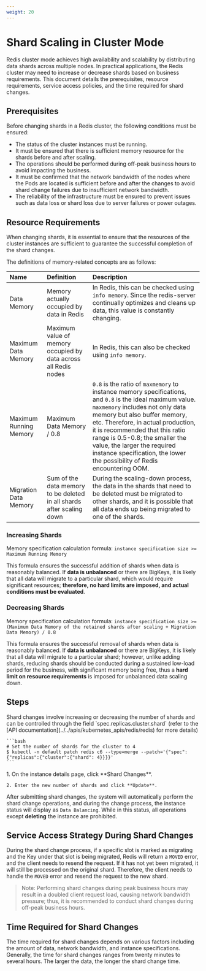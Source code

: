 ```yaml
---
weight: 20
---
```


# Shard Scaling in Cluster Mode

Redis cluster mode achieves high availability and scalability by distributing data shards across multiple nodes. In practical applications, the Redis cluster may need to increase or decrease shards based on business requirements. This document details the prerequisites, resource requirements, service access policies, and the time required for shard changes.

## Prerequisites

Before changing shards in a Redis cluster, the following conditions must be ensured:

- The status of the cluster instances must be running.
- It must be ensured that there is sufficient memory resource for the shards before and after scaling.
- The operations should be performed during off-peak business hours to avoid impacting the business.
- It must be confirmed that the network bandwidth of the nodes where the Pods are located is sufficient before and after the changes to avoid shard change failures due to insufficient network bandwidth.
- The reliability of the infrastructure must be ensured to prevent issues such as data loss or shard loss due to server failures or power outages.

## Resource Requirements

When changing shards, it is essential to ensure that the resources of the cluster instances are sufficient to guarantee the successful completion of the shard changes.

The definitions of memory-related concepts are as follows:

| Name           | Definition                               | Description                                                                                                                                                                      |
| :------------- | :--------------------------------------- | :------------------------------------------------------------------------------------------------------------------------------------------------------------------------------- |
| Data Memory    | Memory actually occupied by data in Redis | In Redis, this can be checked using `info memory`. Since the redis-server continually optimizes and cleans up data, this value is constantly changing.                                                                 |
| Maximum Data Memory | Maximum value of memory occupied by data across all Redis nodes | In Redis, this can also be checked using `info memory`.                                                                                                                                 |
| Maximum Running Memory | Maximum Data Memory / 0.8                     | `0.8` is the ratio of `maxmemory` to instance memory specifications, and `0.8` is the ideal maximum value. `maxmemory` includes not only data memory but also buffer memory, etc. Therefore, in actual production, it is recommended that this ratio range is 0.5-0.8; the smaller the value, the larger the required instance specification, the lower the possibility of Redis encountering OOM. |
| Migration Data Memory | Sum of the data memory to be deleted in all shards after scaling down | During the scaling-down process, the data in the shards that need to be deleted must be migrated to other shards, and it is possible that all data ends up being migrated to one of the shards.                                                                                                     |

### Increasing Shards

Memory specification calculation formula: `instance specification size >= Maximum Running Memory`

This formula ensures the successful addition of shards when data is reasonably balanced. If **data is unbalanced** or there are BigKeys, it is likely that all data will migrate to a particular shard, which would require significant resources; **therefore, no hard limits are imposed, and actual conditions must be evaluated**.

### Decreasing Shards

Memory specification calculation formula: `instance specification size >= (Maximum Data Memory of the retained shards after scaling + Migration Data Memory) / 0.8`

This formula ensures the successful removal of shards when data is reasonably balanced. If **data is unbalanced** or there are BigKeys, it is likely that all data will migrate to a particular shard; however, unlike adding shards, reducing shards should be conducted during a sustained low-load period for the business, with significant memory being free, thus a **hard limit on resource requirements** is imposed for unbalanced data scaling down.

## Steps

<Tabs>
  <Tab label="CLI">
    Shard changes involve increasing or decreasing the number of shards and can be controlled through the field `spec.replicas.cluster.shard` (refer to the [API documentation](../../apis/kubernetes_apis/redis/redis) for more details)

    ```bash
    # Set the number of shards for the cluster to 4
    $ kubectl -n default patch redis c6 --type=merge --patch='{"spec": {"replicas":{"cluster":{"shard": 4}}}}'
    ```
  </Tab>

  <Tab label="Web Console">
    1. On the instance details page, click **Shard Changes**.

    2. Enter the new number of shards and click **Update**.
  </Tab>
</Tabs>

After submitting shard changes, the system will automatically perform the shard change operations, and during the change process, the instance status will display as `Data Balancing`. While in this status, all operations except **deleting** the instance are prohibited.

## Service Access Strategy During Shard Changes

During the shard change process, if a specific slot is marked as migrating and the Key under that slot is being migrated, Redis will return a `MOVED` error, and the client needs to resend the request. If it has not yet been migrated, it will still be processed on the original shard. Therefore, the client needs to handle the `MOVED` error and resend the request to the new shard.

> Note: Performing shard changes during peak business hours may result in a doubled client request load, causing network bandwidth pressure; thus, it is recommended to conduct shard changes during off-peak business hours.

## Time Required for Shard Changes

The time required for shard changes depends on various factors including the amount of data, network bandwidth, and instance specifications. Generally, the time for shard changes ranges from twenty minutes to several hours. The larger the data, the longer the shard change time.
